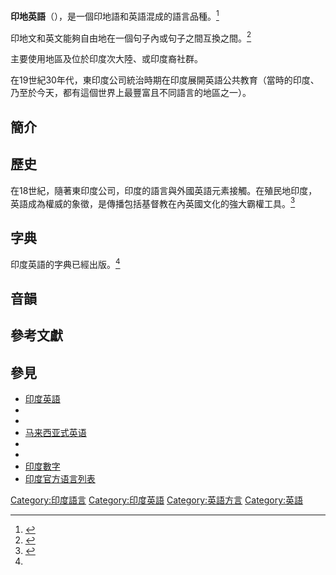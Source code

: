 {{Other uses|subject=一种印地语与英语的混合语|other=带有印度口音的英语|印度英语}}
{{For|中文译名为《印式英语》的电影|印式英语}}
{{multiple issues|collapsed=yes|
{{expand|time=2014-11-26T06:36:02+00:00}}
{{expert|time=2014-11-26T06:36:02+00:00}}
{{original research|time=2014-11-26T06:36:02+00:00}}
{{Incomplete}}
}}

{{Infobox Language
|name=印地英语
|nativename=Hinglish
|familycolor=Creole
|states={{印度}}
|speakers=
|fam1=[[克里奥尔语|克里奥尔语]]
|fam2=基於英語的克里奧爾語和皮欽語
|nation=
|iso2=|iso3=|SIL=}}

'''印地英語'''（{{lang-en|'''Hinglish'''}}），是一個印地語和英語混成的語言品種。<ref>{{cite web|url=https://scroll.in/article/840341/the-rise-of-hinglish-how-the-media-created-a-new-lingua-franca-for-indias-elites|title=The rise of Hinglish: How the media created a new lingua franca for India's elites|accessdate=2018-10-05|archive-date=2017-09-22|archive-url=https://web.archive.org/web/20170922083813/https://scroll.in/article/840341/the-rise-of-hinglish-how-the-media-created-a-new-lingua-franca-for-indias-elites|dead-url=no}}</ref>

印地文和英文能夠自由地在一個句子內或句子之間互換之間。<ref name="BBC">{{cite web|url=http://news.bbc.co.uk/2/hi/uk_news/magazine/6122072.stm|title=It's Hinglish, innit?|work=BBC News Magazine|date=8 November 2006|first=Sean|last=Coughlan|accessdate=19 May 2015|archiveurl=https://web.archive.org/web/20090104152511/http://news.bbc.co.uk/2/hi/uk_news/magazine/6122072.stm|archivedate=2009-01-04|dead-url=no}}</ref>

主要使用地區及位於印度次大陸、或印度裔社群。

在19世紀30年代，東印度公司統治時期在印度展開英語公共教育（當時的印度、乃至於今天，都有這個世界上最豐富且不同語言的地區之一）。

==簡介==

==歷史==
{{英語方言}}
在18世紀，隨著東印度公司，印度的語言與外國英語元素接觸。在殖民地印度，英語成為權威的象徵，是傳播包括基督教在內英國文化的強大霸權工具。<ref> {{cite book |last= Mukherjee |first= Alok |date= October 18, 2009 |title= This Gift of English |publisher = Orient Blackswan Pvt. Ltd. |page = 175 |isbn = 978-8125036012}} </ref>

==字典==
印度英語的字典已經出版。<ref name="BBC" />

==音韻==

==參考文獻==
{{reflist}}

==參見==
{{Portal|印度|語言}}
*[[印度英語|印度英語]]
*{{tsl|en|Indian English literature|}}
*{{tsl|en|Tanglish|}}
*[[马来西亚式英语|马来西亚式英语]]
*{{tsl|en|Regional accents of English|}}
*{{tsl|en|Regional differences and dialects in Indian English|}}
*[[印度數字|印度數字]]
*[[印度官方语言列表|印度官方语言列表]]

[[Category:印度語言|Category:印度語言]]
[[Category:印度英語|Category:印度英語]]
[[Category:英語方言|Category:英語方言]]
[[Category:英語|Category:英語]]
